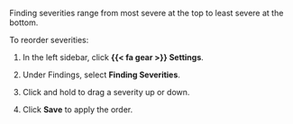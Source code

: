 Finding severities range from most severe at the top to least severe at the bottom.

To reorder severities:

1. In the left sidebar, click **{{< fa gear >}} Settings**.

1. Under Findings, select **Finding Severities**.

1. Click and hold to drag a severity up or down.

1. Click **Save** to apply the order.